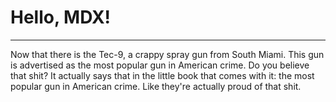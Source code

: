 

# Hello, MDX!

---

Now that there is the Tec-9, a crappy spray gun from South Miami. This gun is advertised as the most popular gun in American crime. Do you believe that shit? It actually says that in the little book that comes with it: the most popular gun in American crime. Like they're actually proud of that shit.  